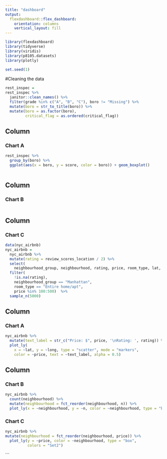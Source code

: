 ```yaml
---
title: "dashboard"
output: 
  flexdashboard::flex_dashboard:
    orientation: columns
    vertical_layout: fill
---
```


```r
library(flexdashboard)
library(tidyverse)
library(viridis)
library(p8105.datasets)
library(plotly)

set.seed(1)

```



#Cleaning the data 
```r
rest_inspec = 
rest_inspec %>%
  janitor::clean_names() %>%
  filter(grade %in% c("A", "B", "C"), boro != "Missing") %>% 
  mutate(boro = str_to_title(boro)) %>%
  mutate(boro = as.factor(boro),
         critical_flag = as.ordered(critical_flag))

```

Column {data-width=650}
-----------------------------------------------------------------------

### Chart A

```r
rest_inspec %>%
  group_by(boro) %>%
  ggplot(aes(x = boro, y = score, color = boro)) + geom_boxplot()
  

```


Column {data-width=350}
-----------------------------------------------------------------------
### Chart B

```r



````


Column {data-width=350}
-----------------------------------------------------------------------
### Chart C









```r
data(nyc_airbnb)
nyc_airbnb = 
  nyc_airbnb %>% 
  mutate(rating = review_scores_location / 2) %>%
  select(
    neighbourhood_group, neighbourhood, rating, price, room_type, lat, long) %>%
  filter(
    !is.na(rating), 
    neighbourhood_group == "Manhattan",
    room_type == "Entire home/apt",
    price %in% 100:500)  %>% 
  sample_n(5000)

```
Column {data-width=650}
-----------------------------------------------------------------------

### Chart A

```r
nyc_airbnb %>%
  mutate(text_label = str_c("Price: $", price, '\nRating: ', rating)) %>% 
  plot_ly(
    x = ~lat, y = ~long, type = "scatter", mode = "markers",
    color = ~price, text = ~text_label, alpha = 0.5)
```

Column {data-width=350}
-----------------------------------------------------------------------

### Chart B

```r
nyc_airbnb %>% 
  count(neighbourhood) %>% 
  mutate(neighbourhood = fct_reorder(neighbourhood, n)) %>% 
  plot_ly(x = ~neighbourhood, y = ~n, color = ~neighbourhood, type = "bar")
```

### Chart C

```r
nyc_airbnb %>% 
mutate(neighbourhood = fct_reorder(neighbourhood, price)) %>% 
  plot_ly(y = ~price, color = ~neighbourhood, type = "box",
          colors = "Set2")
```

```

